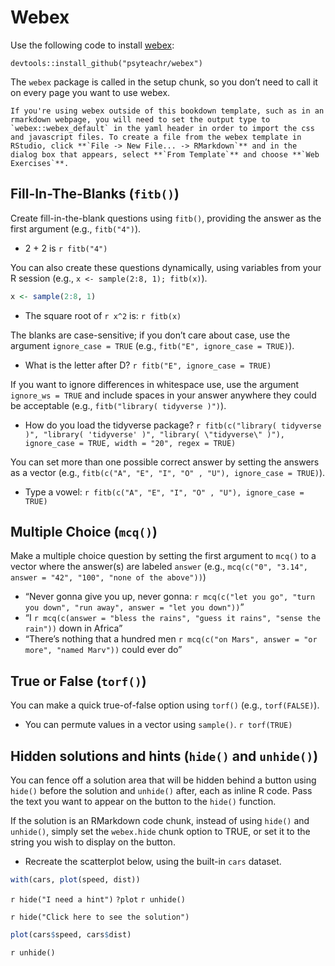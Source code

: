 # Webex

Use the following code to install [webex](https://github.com/psyteachr/webex):
```
devtools::install_github("psyteachr/webex")
```

The `webex` package is called in the setup chunk, so you don't need to call it on every page you want to use webex. 

```block
If you're using webex outside of this bookdown template, such as in an rmarkdown webpage, you will need to set the output type to `webex::webex_default` in the yaml header in order to import the css and javascript files. To create a file from the webex template in RStudio, click **`File -> New File... -> RMarkdown`** and in the dialog box that appears, select **`From Template`** and choose **`Web Exercises`**.
```

## Fill-In-The-Blanks (`fitb()`) {#fitb}

Create fill-in-the-blank questions using `fitb()`, providing the answer as the first argument (e.g., `fitb("4")`).

- 2 + 2 is `r fitb("4")`

You can also create these questions dynamically, using variables from your R session (e.g., `x <- sample(2:8, 1); fitb(x)`).

```r
x <- sample(2:8, 1)
```

- The square root of `r x^2` is: `r fitb(x)`

The blanks are case-sensitive; if you don't care about case, use the argument `ignore_case = TRUE` (e.g., `fitb("E", ignore_case = TRUE)`).

- What is the letter after D? `r fitb("E", ignore_case = TRUE)`

If you want to ignore differences in whitespace use, use the argument `ignore_ws = TRUE` and include spaces in your answer anywhere they could be acceptable (e.g., `fitb("library( tidyverse )")`).

- How do you load the tidyverse package? `r fitb(c("library( tidyverse )", "library( 'tidyverse' )", "library( \"tidyverse\" )"), ignore_case = TRUE, width = "20", regex = TRUE)`

You can set more than one possible correct answer by setting the answers as a vector (e.g., `fitb(c("A", "E", "I", "O" , "U"), ignore_case = TRUE)`).

- Type a vowel: `r fitb(c("A", "E", "I", "O" , "U"), ignore_case = TRUE)`

## Multiple Choice (`mcq()`) {#mcq}

Make a multiple choice question by setting the first argument to `mcq()` to a vector where the answer(s) are labeled `answer` (e.g., `mcq(c("0", "3.14", answer = "42", "100", "none of the above"))`)

- "Never gonna give you up, never gonna: `r mcq(c("let you go", "turn you down", "run away", answer = "let you down"))`"
- "I `r mcq(c(answer = "bless the rains", "guess it rains", "sense the rain"))` down in Africa"
- "There's nothing that a hundred men `r mcq(c("on Mars", answer = "or more", "named Marv"))` could ever do"

## True or False (`torf()`) {#torf}

You can make a quick true-of-false option using `torf()` (e.g., `torf(FALSE)`).

- You can permute values in a vector using `sample()`. `r torf(TRUE)`

## Hidden solutions and hints (`hide()` and `unhide()`) {#hide-unhide}

You can fence off a solution area that will be hidden behind a button using `hide()` before the solution and `unhide()` after, each as inline R code.  Pass the text you want to appear on the button to the `hide()` function.

If the solution is an RMarkdown code chunk, instead of using `hide()` and `unhide()`, simply set the `webex.hide` chunk option to TRUE, or set it to the string you wish to display on the button.

- Recreate the scatterplot below, using the built-in `cars` dataset.

```r
with(cars, plot(speed, dist))
```

`r hide("I need a hint")`
`?plot`
`r unhide()`

`r hide("Click here to see the solution")`
```r
plot(cars$speed, cars$dist)
```
`r unhide()`